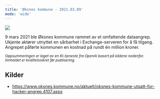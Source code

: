 ```yaml
---
title: 'Øksnes kommune - 2021.03.09'
mode: 'wide'
---
```


<Frame>
<img src="/images/oksnes-kommune.png" noZoom/>
</Frame>

9 mars 2021 ble Øksnes kommune rammet av et omfattende dataangrep. Ukjente aktører utnyttet en sårbarhet i Exchange-serveren for å få tilgang. Angrepet påførte kommunen en kostnad på rundt én million kroner.

<sup><i>Oppsummeringen er laget av en KI-tjeneste fra OpenAI basert på kildene nedenfor. Innholdet er kvalitetssikret før publisering.</i></sup>

## Kilder
- https://www.oksnes.kommune.no/aktuelt/oksnes-kommune-utsatt-for-hacker-angrep.4107.aspx
